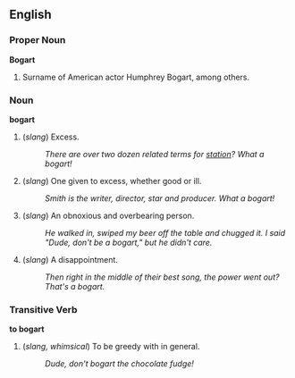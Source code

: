 ==English==

===Proper Noun===
'''Bogart'''

# Surname of American actor Humphrey Bogart, among others.

===Noun===
'''bogart'''

# (''slang'') Excess.
#: ''There are over two dozen related terms for [[station]]?  What a bogart!''
# (''slang'') One given to excess, whether good or ill.
#: ''Smith is the writer, director, star and producer.  What a bogart!''
# (''slang'') An obnoxious and overbearing person.
#: ''He walked in, swiped my beer off the table and chugged it.  I said "Dude, don't be a bogart," but he didn't care.''
# (''slang'') A disappointment.
#: ''Then right in the middle of their best song, the power went out?  That's a bogart.''

===Transitive Verb===
'''to bogart'''

# (''slang, whimsical'') To be greedy with in general.
#: ''Dude, don't bogart the chocolate fudge!''